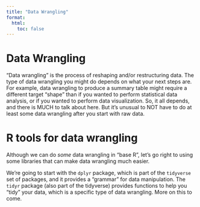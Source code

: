 ```yaml
---
title: "Data Wrangling"
format:
  html:
    toc: false
---
```


# Data Wrangling

"Data wrangling" is the process of reshaping and/or restructuring data.  The type of data wrangling you might do depends on what your next steps are.  For example, data wrangling to produce a summary table might require a different target "shape" than if you wanted to perform statistical data analysis, or if you wanted to perform data visualization.  So, it all depends, and there is MUCH to talk about here.  But it's unusual to NOT have to do at least some data wrangling after you start with raw data.

# R tools for data wrangling

Although we can do _some_ data wrangling in "base R", let's go right to using some libraries that can make data wrangling much easier.

We're going to start with the `dplyr` package, which is part of the `tidyverse` set of packages, and it provides a "grammar" for data manipulation.  The `tidyr` package (also part of the tidyverse) provides functions to help you "tidy" your data, which is a specific type of data wrangling.  More on this to come.

